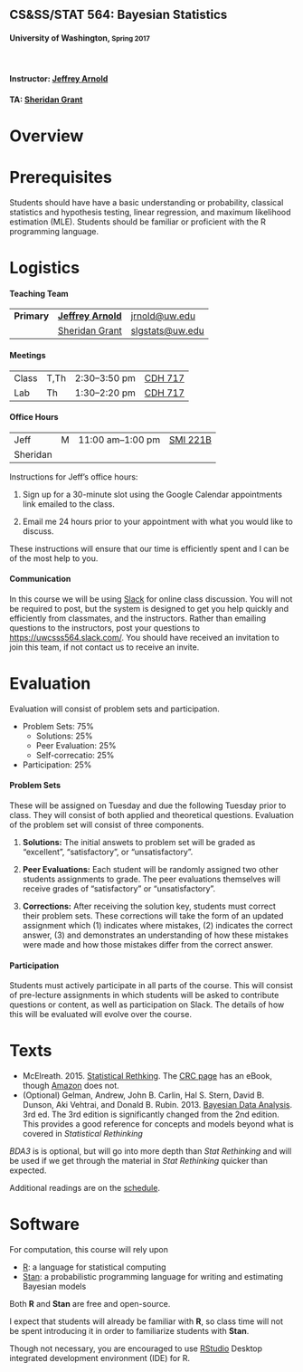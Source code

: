 <div class="jumbotron">
<h2>CS&amp;SS/STAT 564: Bayesian Statistics</h2>
<h4>University of Washington, <small>Spring 2017</small></h4>
<br/>
<h4>Instructor: <a href="http://jrnold.io/">Jeffrey Arnold</a></h4>
<h4>TA: <a href="https://www.stat.washington.edu/personnel/people.php?id=748">Sheridan Grant</a></h4>
</div>

# Overview

# Prerequisites

Students should have have a basic understanding or probability, classical statistics and hypothesis testing, linear regression, and maximum likelihood estimation (MLE).
Students should be familiar or proficient with the R programming language.

# Logistics

#### Teaching Team

<table class = "table table-striped">
<tr>
<td>
<strong>Primary</strong>
</td>
<td><a href="http://jrnold.me"><strong>Jeffrey Arnold</strong></a></td>
<td><a href="mailto:jrnold@uw.edu">jrnold@uw.edu</a></td>
</tr>
<tr>
<td>
<strong></strong>
</td>
<td>
<a href="https://www.stat.washington.edu/personnel/people.php?id=748">Sheridan Grant</a>
</td>
<td>
<a href="mailto:slgstats@uw.edu">slgstats@uw.edu</a>
</td>
</tr>
</table>

#### Meetings

<table class = "table table-striped table-hover">
<tr>
<td>Class </td>
<td>T,Th </td>
<td> 2:30&ndash;3:50 pm </td>
<td><a href="https://www.washington.edu/maps/?cdh">CDH 717</td>
</tr>
<tr>
<td>Lab </td>
<td>Th</td>
<td>1:30&ndash;2:20 pm </td>
<td><a href="https://www.washington.edu/maps/?cdh">CDH 717</a></td>
</tr>
</table>

#### Office Hours

<!-- commit -->

<table class = "table table-striped">
<tr>
<td>Jeff</td>
<td>M</td>
<td>11:00 am&ndash;1:00 pm</td>
<td><a href="https://www.washington.edu/maps/?smi">SMI 221B</a></td>
</tr>
<tr>
<td>Sheridan</td>
<td></td>
<td></td>
<td></td>
</tr>

</table>

Instructions for Jeff's office hours:

1. Sign up for a 30-minute slot using the Google Calendar appointments link emailed to the class.

2. Email me 24 hours prior to your appointment with what you would like to discuss.

These instructions will ensure that our time is efficiently spent and I can be of the most help to you.

#### Communication

In this course we will be using [Slack](https://slack.com/) for online class discussion. You will not be required to post, but the system is designed to get you help quickly and efficiently from classmates, and the instructors.
Rather than emailing questions to the instructors, post your questions to [https://uwcsss564.slack.com/](Slack).
You should have received an invitation to join this team, if not contact us to receive an invite.

# Evaluation

Evaluation will consist of problem sets and participation.

- Problem Sets: 75%
    - Solutions: 25%
    - Peer Evaluation: 25%
    - Self-correcatio: 25%
- Participation: 25%

#### Problem Sets

These will be assigned on Tuesday and due the following Tuesday prior to class. They will consist of both applied and theoretical questions. Evaluation of the problem set will consist of three components. 

1. **Solutions:** The initial answets to problem set will be graded as "excellent", "satisfactory", or "unsatisfactory".

2. **Peer Evaluations:** Each student will be randomly assigned two other students assignments to grade. The peer evaluations themselves will receive grades of "satisfactory" or "unsatisfactory".

3. **Corrections:** After receiving the solution key, students must correct their problem sets. These corrections will take the form of an updated assignment which (1) indicates where mistakes, (2) indicates the correct answer, (3) and demonstrates an understanding of how these mistakes were made and how those mistakes differ from the correct answer. 

#### Participation 

Students must actively participate in all parts of the course. 
This will consist of pre-lecture assignments in which students will be asked to contribute questions or content, as well as participation on Slack.
The details of how this will be evaluated will evolve over the course.


# Texts

- McElreath. 2015. [Statistical Rethking](https://www.crcpress.com/Statistical-Rethinking-A-Bayesian-Course-with-Examples-in-R-and-Stan/McElreath/p/book/9781482253443). The [CRC page](https://www.crcpress.com/Statistical-Rethinking-A-Bayesian-Course-with-Examples-in-R-and-Stan/McElreath/p/book/9781482253443) has an eBook, though [Amazon](https://www.amazon.com/Statistical-Rethinking-Bayesian-Examples-Chapman/dp/1482253445) does not.
- (Optional) Gelman, Andrew, John B. Carlin, Hal S. Stern, David B. Dunson, Aki Vehtrai, and Donald B. Rubin. 2013. [Bayesian Data Analysis](https://www.amazon.com/Bayesian-Analysis-Chapman-Statistical-Science/dp/1439840954/ref=dp_ob_title_bk). 3rd ed. The 3rd edition is significantly changed from the 2nd edition. This provides a good reference for concepts and models beyond what is covered in *Statistical Rethinking*

*BDA3* is is optional, but will go into more depth than *Stat Rethinking* and will be used if we get through the material in *Stat Rethinking* quicker than expected.

Additional readings are on the [schedule](schedule.html).

# Software

For computation, this course will rely upon

- [R](https://cran.r-project.org/): a language for statistical computing
- [Stan](http://mc-stan.org/): a probabilistic programming language for writing and estimating Bayesian models

Both **R** and **Stan** are free and open-source. 

I expect that students will already be familiar with **R**, so class time will not be spent introducing it in order to familiarize students with **Stan**.

Though not necessary, you are encouraged to use [RStudio](https://www.rstudio.com/products/rstudio/#Desktop) Desktop integrated development environment (IDE) for R.
